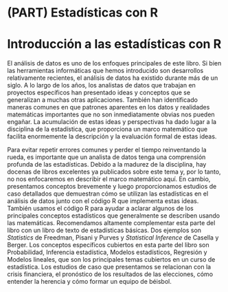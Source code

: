 # (PART) Estadísticas con R {-}

# Introducción a las estadísticas con R

El análisis de datos es uno de los enfoques principales de este libro. Si bien las herramientas informáticas que hemos introducido son desarrollos relativamente recientes, el análisis de datos ha existido durante más de un siglo. A lo largo de los años, los analistas de datos que trabajan en proyectos específicos han presentado ideas y conceptos que se generalizan a muchas otras aplicaciones. También han identificado maneras comunes en que patrones aparentes en los datos y realidades matemáticas importantes que no son inmediatamente obvias nos pueden engañar. La acumulación de estas ideas y perspectivas ha dado lugar a la disciplina de la estadística, que proporciona un marco matemático que facilita enormemente la descripción y la evaluación formal de estas ideas.

Para evitar repetir errores comunes y perder el tiempo reinventando la rueda, es importante que un analista de datos tenga una comprensión profunda de las estadísticas. Debido a la madurez de la disciplina, hay docenas de libros excelentes ya publicados sobre este tema y, por lo tanto, no nos enfocaremos en describir el marco matemático aquí. En cambio, presentamos conceptos brevemente y luego proporcionamos estudios de caso detallados que demuestran cómo se utilizan las estadísticas en el análisis de datos junto con el código R que implementa estas ideas. También usamos el código R para ayudar a aclarar algunos de los principales conceptos estadísticos que generalmente se describen usando las matemáticas. Recomendamos altamente complementar esta parte del libro con un libro de texto de estadísticas básicas. Dos ejemplos son _Statistics_ de Freedman, Pisani y Purves y _Statistical Inference_ de Casella y Berger. Los conceptos específicos cubiertos en esta parte del libro son Probabilidad, Inferencia estadística, Modelos estadísticos, Regresión y Modelos lineales, que son los principales temas cubiertos en un curso de estadística. Los estudios de caso que presentamos se relacionan con la crisis financiera, el pronóstico de los resultados de las elecciones, cómo entender la herencia y cómo formar un equipo de béisbol.

